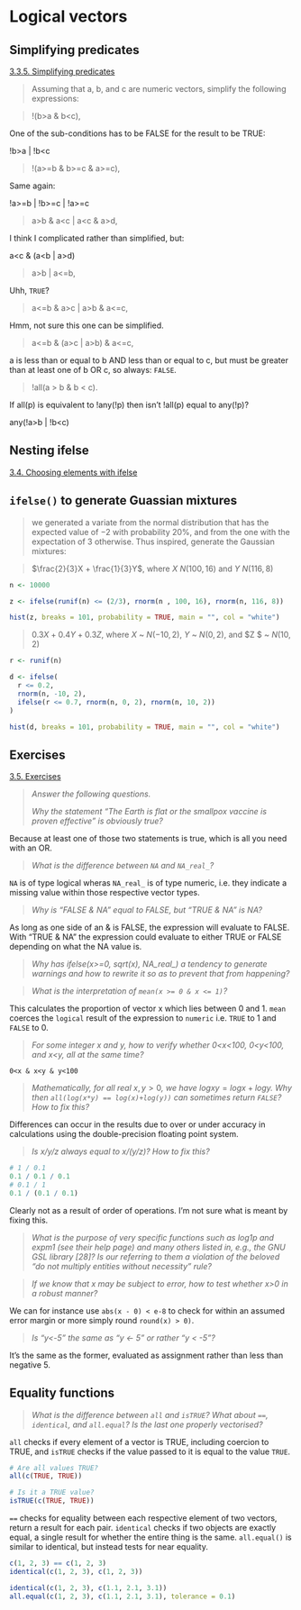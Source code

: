 # Logical vectors

## Simplifying predicates

[3.3.5. Simplifying predicates](https://deepr.gagolewski.com/chapter/130-logical.html#simplifying-predicates)

> Assuming that a, b, and c are numeric vectors, simplify the following expressions:

> !(b\>a & b\<c),

One of the sub-conditions has to be FALSE for the result to be TRUE:

!b\>a \| !b\<c

> !(a\>=b & b\>=c & a\>=c),

Same again:

!a\>=b \| !b\>=c \| !a\>=c

> a\>b & a\<c \| a\<c & a\>d,

I think I complicated rather than simplified, but:

a\<c & (a\<b \| a\>d)

> a\>b \| a\<=b,

Uhh, `TRUE`?

> a\<=b & a\>c \| a\>b & a\<=c,

Hmm, not sure this one can be simplified.

> a\<=b & (a\>c \| a\>b) & a\<=c,

a is less than or equal to b AND less than or equal to c, but must be greater than at least one of b OR c, so always: `FALSE`.

> !all(a \> b & b \< c).

If all(p) is equivalent to !any(!p) then isn't !all(p) equal to any(!p)?

any(!a\>b \| !b\<c)

## Nesting ifelse

[3.4. Choosing elements with ifelse](https://deepr.gagolewski.com/chapter/130-logical.html#choosing-elements-with-ifelse)

## `ifelse()` to generate Guassian mixtures

> we generated a variate from the normal distribution that has the expected value of −2 with probability 20%, and from the one with the expectation of 3 otherwise. Thus inspired, generate the Gaussian mixtures:

> $\frac{2}{3}X + \frac{1}{3}Y$, where $X ~ N(100, 16)$ and $Y ~ N(116, 8)$

```r
n <- 10000

z <- ifelse(runif(n) <= (2/3), rnorm(n , 100, 16), rnorm(n, 116, 8))

hist(z, breaks = 101, probability = TRUE, main = "", col = "white")
```

> $0.3X + 0.4Y + 0.3Z$, where $X$ \~ $N(-10, 2)$, $Y$ \~ $N(0,2)$, and \$Z \$ \~ $N(10,2)$

```r
r <- runif(n)

d <- ifelse(
  r <= 0.2,
  rnorm(n, -10, 2),
  ifelse(r <= 0.7, rnorm(n, 0, 2), rnorm(n, 10, 2))
)

hist(d, breaks = 101, probability = TRUE, main = "", col = "white")
```

## Exercises

[3.5. Exercises](https://deepr.gagolewski.com/chapter/130-logical.html#exercises)

> *Answer the following questions.*
>
> *Why the statement "The Earth is flat or the smallpox vaccine is proven effective" is obviously true?*

Because at least one of those two statements is true, which is all you need with an OR.

> *What is the difference between `NA` and `NA_real_`?*

`NA` is of type logical wheras `NA_real_` is of type numeric, i.e. they indicate a missing value within those respective vector types.

> *Why is "FALSE & NA" equal to FALSE, but "TRUE & NA" is NA?*

As long as one side of an & is FALSE, the expression will evaluate to FALSE. With "TRUE & NA" the expression could evaluate to either TRUE or FALSE depending on what the NA value is.

> *Why has ifelse(x\>=0, sqrt(x), NA_real\_) a tendency to generate warnings and how to rewrite it so as to prevent that from happening?*

> *What is the interpretation of `mean(x >= 0 & x <= 1)`?*

This calculates the proportion of vector x which lies between 0 and 1. `mean` coerces the `logical` result of the expression to `numeric` i.e. `TRUE` to 1 and `FALSE` to 0.

> *For some integer x and y, how to verify whether 0\<x\<100, 0\<y\<100, and x\<y, all at the same time?*

`0<x & x<y & y<100`

> *Mathematically, for all real* $x,y>0$*, we have* $logxy=logx+logy$*. Why then `all(log(x*y) == log(x)+log(y))` can sometimes return `FALSE`? How to fix this?*

Differences can occur in the results due to over or under accuracy in calculations using the double-precision floating point system.

> *Is x/y/z always equal to x/(y/z)? How to fix this?*

```r
# 1 / 0.1
0.1 / 0.1 / 0.1
# 0.1 / 1
0.1 / (0.1 / 0.1)
```
Clearly not as a result of order of operations. I'm not sure what is meant by fixing this.

> *What is the purpose of very specific functions such as log1p and expm1 (see their help page) and many others listed in, e.g., the GNU GSL library \[28\]? Is our referring to them a violation of the beloved "do not multiply entities without necessity" rule?*

> *If we know that x may be subject to error, how to test whether x\>0 in a robust manner?*

We can for instance use `abs(x - 0) < e-8` to check for within an assumed error margin or more simply round `round(x) > 0)`.

> *Is "y\<-5" the same as "y \<- 5" or rather "y \< -5"?*

It's the same as the former, evaluated as assignment rather than less than negative 5.

## Equality functions
> *What is the difference between `all` and `isTRUE`? What about `==`, `identical`, and `all.equal`? Is the last one properly vectorised?*

`all` checks if every element of a vector is TRUE, including coercion to TRUE, and `isTRUE` checks if the value passed to it is equal to the value `TRUE`.

```r
# Are all values TRUE?
all(c(TRUE, TRUE))

# Is it a TRUE value?
isTRUE(c(TRUE, TRUE))
```

`==` checks for equality between each respective element of two vectors, return a result for each pair. `identical` checks if two objects are exactly equal, a single result for whether the entire thing is the same. `all.equal()` is similar to identical, but instead tests for near equality.

```r
c(1, 2, 3) == c(1, 2, 3)
identical(c(1, 2, 3), c(1, 2, 3))

identical(c(1, 2, 3), c(1.1, 2.1, 3.1))
all.equal(c(1, 2, 3), c(1.1, 2.1, 3.1), tolerance = 0.1)

```
